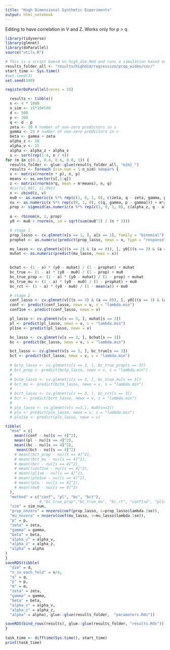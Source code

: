 ```yaml
---
title: "High Dimensional Synthetic Experiments"
output: html_notebook
---
```


Editing to have correlation in V and Z.
Works only for p > q

```r
library(tidyverse)
library(glmnet)
library(doParallel)
source("utils.R")

# This is a script baesd on high_dim.Rmd and runs a simulation based on Edward's setup.
results_folder_all <- "results/highdim/regression/prop_widen/cor/"
start_time <- Sys.time()
#set.seed(3)
set.seed(100)

registerDoParallel(cores = 15)

  results <- tibble()
  n <- 4 * 1000
  n_sim <- 15*10#500
  d <- 500
  p <- 300
  q <- d - p
  zeta <- 20 # number of non-zero predictors in z
  gamma <- 25 # number of non-zero predictors in v
  beta <- gamma + zeta
  alpha_z <- 20
  alpha_v <- 25
  alpha <- alpha_z + alpha_v
  s <- sort(rep(1:4, n / 4))
for (m in c(0.2, 0.4, 0.6, 0.8, 1)) {
  results_folder <- glue::glue(results_folder_all, "m{m}_")
  results <- foreach (sim_num = 1:n_sim) %dopar% {
  v <- matrix(rnorm(n * p), n, p)
  means <- as.vector(v[,1:q])
  z <- matrix(rnorm(n*q, mean = m*means), n, q)
  #cor(v[,99], z[,99])
  x <- cbind(z, v)
  mu0 <- as.numeric(x %*% rep(c(1, 0, 1, 0), c(zeta, q - zeta, gamma, p - gamma)))
  nu <- as.numeric(x %*% rep(c(0, 1, 0), c(q, gamma, p - gamma))) + m*as.numeric(x %*% rep(c(0, 1, 0), c(q, zeta, p - zeta)))
  prop <- sigmoid(as.numeric(x %*% rep(c(1, 0, 1, 0), c(alpha_z, q - alpha_z, alpha_v, p - alpha_v))) / sqrt(alpha))
  
  a <- rbinom(n, 1, prop)
  y0 <- mu0 + rnorm(n, sd = sqrt(sum(mu0^2) / (n * 2)))

  # stage 1
  prop_lasso <- cv.glmnet(x[s == 1, ], a[s == 1], family = "binomial")
  prophat <- as.numeric(predict(prop_lasso, newx = x, type = "response"))

  mu_lasso <- cv.glmnet(x[((s == 2) & (a == 0)), ], y0[((s == 2) & (a == 0))])
  muhat <- as.numeric(predict(mu_lasso, newx = x))
 

  bchat <- (1 - a) * (y0 - muhat) / (1 - prophat) + muhat
  bc_true <- (1 - a) * (y0 - mu0) / (1 - prop) + mu0
  bc_true_prop <- (1 - a) * (y0 - muhat) / (1 - prop) + muhat
  bc_true_mu <- (1 - a) * (y0 - mu0) / (1 - prophat) + mu0
  bc_rct <- (1 - a) * (y0 - mu0) / (1 - mean(a)) + mu0

  # stage 2
  conf_lasso <- cv.glmnet(v[((s == 3) & (a == 0)), ], y0[((s == 3) & (a == 0))])
  conf <- predict(conf_lasso, newx = v, s = "lambda.min")
  conf1se <- predict(conf_lasso, newx = v)

  pl_lasso <- cv.glmnet(v[s == 3, ], muhat[s == 3])
  pl <- predict(pl_lasso, newx = v, s = "lambda.min")
  pl1se <- predict(pl_lasso, newx = v)

  bc_lasso <- cv.glmnet(v[s == 3, ], bchat[s == 3])
  bc <- predict(bc_lasso, newx = v, s = "lambda.min")

  bct_lasso <- cv.glmnet(v[s == 3, ], bc_true[s == 3])
  bct <- predict(bct_lasso, newx = v, s = "lambda.min")
  
  # bctp_lasso <- cv.glmnet(v[s == 3, ], bc_true_prop[s == 3])
  # bct_prop <- predict(bctp_lasso, newx = v, s = "lambda.min")
  # 
  # bctm_lasso <- cv.glmnet(v[s == 3, ], bc_true_mu[s == 3])
  # bct_mu <- predict(bctm_lasso, newx = v, s = "lambda.min")
  # 
  # bcrt_lasso <- cv.glmnet(v[s == 3, ], bc_rct[s == 3])
  # bcr <- predict(bcrt_lasso, newx = v, s = "lambda.min")
  # 
  # plo_lasso <- cv.glmnet(v[s ==3,], mu0[s==3])
  # plo <- predict(plo_lasso, newx = v, s = "lambda.min")
  # plo1se <- predict(plo_lasso, newx = v)

tibble(
  "mse" = c(
    mean((conf - nu)[s == 4]^2),
    mean((pl - nu)[s == 4]^2),
    mean((bc - nu)[s == 4]^2),
     mean((bct - nu)[s == 4]^2)
    # mean((bct_prop - nu)[s == 4]^2),
    # mean((bct_mu - nu)[s == 4]^2),
    # mean((bcr - nu)[s == 4]^2),
    # mean((conf1se - nu)[s == 4]^2),
    # mean((pl1se - nu)[s == 4]^2),
    # mean((plo1se - nu)[s == 4]^2),
    # mean((plo - nu)[s == 4]^2),
    # mean((mu0 - nu)[s == 4]^2)
  ),
  "method" = c("conf", "pl", "bc", "bct"),
               #,"bc_true_prop","bc_true_mu", "bc_rt", "conf1se", "pl1se",  "oracle_plugin_1se","oracle_plugin", "regression_diff"),
  "sim" = sim_num,
  "prop_nnzero" = nnzero(coef(prop_lasso, s=prop_lasso$lambda.1se)),
  "mu_nnzero" = nnzero(coef(mu_lasso, s=mu_lasso$lambda.1se)),
  "p" = p,
  "zeta" = zeta,
  "gamma" = gamma,
  "beta" = beta,
  "alpha_v" = alpha_v,
  "alpha_z" = alpha_z,
  "alpha" = alpha
)
}
saveRDS(tibble(    
  "dim" = d,
  "n_in_each_fold" = n/4,
  "q" = q,
  "p" = p,
  "m" = m,
  "zeta" = zeta,
  "gamma" = gamma,
  "beta" = beta,
  "alpha_v" = alpha_v,
  "alpha_z" = alpha_z,
  "alpha" = alpha), glue::glue(results_folder,  "parameters.Rds"))

saveRDS(bind_rows(results), glue::glue(results_folder, "results.Rds"))
}
  
task_time <- difftime(Sys.time(), start_time)
print(task_time)


```

